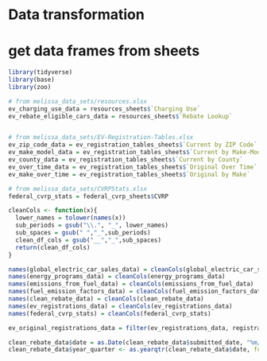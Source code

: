 # Data transformation

# get data frames from sheets
```r
library(tidyverse)
library(base)
library(zoo)

# from melissa_data_sets/resources.xlsx
ev_charging_use_data = resources_sheets$`Charging Use`
ev_rebate_eligible_cars_data = resources_sheets$`Rebate Lookup`


# from melissa_data_sets/EV-Registration-Tables.xlsx
ev_zip_code_data = ev_registration_tables_sheets$`Current by ZIP Code`
ev_make_model_data = ev_registration_tables_sheets$`Current by Make-Model`
ev_county_data = ev_registration_tables_sheets$`Current by County`
ev_over_time_data = ev_registration_tables_sheets$`Original Over Time`
ev_make_over_time = ev_registration_tables_sheets$`Original by Make`

# from melissa_data_sets/CVRPStats.xlsx
federal_cvrp_stats = federal_cvrp_sheets$CVRP

cleanCols <- function(x){
  lower_names = tolower(names(x))
  sub_periods = gsub("\\.", "_", lower_names)
  sub_spaces = gsub(" ","_",sub_periods)
  clean_df_cols = gsub("__","_",sub_spaces)
  return(clean_df_cols)
}

names(global_electric_car_sales_data) = cleanCols(global_electric_car_sales_data)
names(energy_programs_data) = cleanCols(energy_programs_data)
names(emissions_from_fuel_data) = cleanCols(emissions_from_fuel_data)
names(fuel_emission_factors_data) = cleanCols(fuel_emission_factors_data)
names(clean_rebate_data) = cleanCols(clean_rebate_data)
names(ev_registrations_data) = cleanCols(ev_registrations_data)
names(federal_cvrp_stats) = cleanCols(federal_cvrp_stats)

ev_original_registrations_data = filter(ev_registrations_data, registration == 'Original')

clean_rebate_data$date = as.Date(clean_rebate_data$submitted_date, "%m/%d/%Y")
clean_rebate_data$year_quarter <- as.yearqtr(clean_rebate_data$date, format = "%Y-%m-%d")
```

